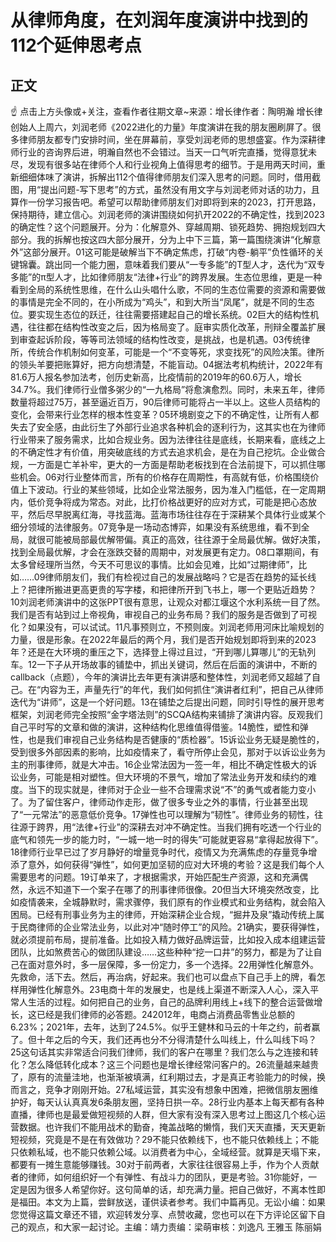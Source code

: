 # 从律师角度，在刘润年度演讲中找到的112个延伸思考点
## 正文
☝ 点击上方头像或+关注，查看作者往期文章~来源：增长律作者：陶明瀚 增长律创始人上周六，刘润老师《2022进化的力量》年度演讲在我的朋友圈刷屏了。很多律师朋友都专门安排时间，坐在屏幕前，享受刘润老师的思想盛宴。作为深耕律师行业的咨询界后进，明瀚自然也不会错过。当天一口气听完直播，觉得意犹未尽，发现有很多站在律师个人和行业视角上值得思考的细节。于是用两天时间，重新细细体味了演讲，拆解出112个值得律师朋友们深入思考的问题。同时，借用截图，用“提出问题-写下思考”的方式，虽然没有用文字与刘润老师对话的功力，且算作一份学习报告吧。希望可以帮助律师朋友们对即将到来的2023，打开思路，保持期待，建立信心。刘润老师的演讲围绕如何扒开2022的不确定性，找到2023的确定性？这个问题展开。分为：化解意外、穿越周期、锁死趋势、拥抱规划四大部分。我的拆解也按这四大部分展开，分为上中下三篇，第一篇围绕演讲“化解意外”这部分展开。01这可能是破解当下不确定焦虑，打破“内卷-躺平”负性循环的关键锦囊。跳出同一个能力圈，意味着我们要从“一专多能”的T型人才，迭代为“双专多能”的π型人才，比如律师朋友“法律+行业”的跨界发展。生态位思维，更是一种看到全局的系统性思维，在什么山头唱什么歌，不同的生态位需要的资源和需要做的事情是完全不同的，在小所成为“鸡头”，和到大所当“凤尾”，就是不同的生态位。要实现生态位的跃迁，往往需要搭建起自己的增长系统。02巨大的结构性机遇，往往都在结构性改变之后，因为格局变了。庭审实质化改革，刑辩全覆盖扩展到审查起诉阶段，等等司法领域的结构性改变，是挑战，也是机遇。03传统律所，传统合作机制如何变革，可能是一个“不变等死，求变找死”的风险决策。律所的领头羊要把账算好，把方向想清楚，不能盲动。04据法考机构统计，2022年有81.6万人报名参加法考，创历史新高，比疫情前的2019年的60.6万人，增长34.7%。我们律师行业僧多粥少的“一九格局”将愈演愈烈。同时，未来五年，律师数量将超过75万，甚至逼近百万，90后律师可能将占一半以上。这些人员结构的变化，会带来行业怎样的根本性变革？05环境剧变之下的不确定性，让所有人都失去了安全感，由此衍生了外部行业追求各种机会的逐利行为，这其实也在为律师行业带来了服务需求，比如合规业务。因为法律往往是底线，长期来看，底线之上的不确定性才有价值，用突破底线的方式去追求机会，是在为自己挖坑。企业做合规，一方面是亡羊补牢，更大的一方面是帮助老板找到在合法前提下，可以抓住哪些机会。06对行业整体而言，所有的价格存在周期性，有高就有低，价格围绕价值上下波动。行业的某些领域，比如企业常法服务，因为准入门槛低，在一定周期内，低价竞争将成为常态。对此，比打价格战更好的应对方式，可能是把心态放平，然后尽早脱离红海，寻找蓝海。蓝海市场往往存在于深耕某个具体行业或某个细分领域的法律服务。07竞争是一场动态博弈，如果没有系统思维，看不到全局，就很可能被局部最优解带偏。真正的高效，往往源于全局最优解。做好决策，找到全局最优解，才会在涨跌交替的周期中，对发展更有定力。08口罩期间，有太多曾经理所当然，今天不可思议的事情。比如会见难，比如“过期律师”，比如……09律师朋友们，我们有检视过自己的发展战略吗？它是否在趋势的延长线上？把律所搬进更高更贵的写字楼，和把律所开到飞书上，哪一个更贴近趋势？10刘润老师演讲中的这张PPT很有意思，让观众对都江堰这个水利系统一目了然。我们是否有站到过上帝视角，审视自己的业务布局？我们的服务是否做到了可视化？如果没有，可以试试。11凡事预则立，不预则废。刘润老师用河床比喻规划的力量，很是形象。在2022年最后的两个月，我们是否开始规划即将到来的2023年？还是在大环境的重压之下，选择登上得过且过，“开到哪儿算哪儿”的无轨列车。12一下子从开场故事的铺垫中，抓出关键词，然后在后面的演讲中，不断的callback（点题），今年的演讲比去年更有演讲感和整体性，刘润老师又超越了自己。在“内容为王，声量先行”的年代，我们如何抓住“演讲者红利”，把自己从律师迭代为“讲师”，这是一个好问题。13在铺垫之后提出问题，同时引导性的展开思考框架，刘润老师完全按照“金字塔法则”的SCQA结构来铺排了演讲内容。反观我们自己平时写的文章和做的演讲，这种结构化思维值得借鉴。14脆性，塑性和弹性，也是我们审视自己业务结构是否健康的“质检器”。15诉讼业务无疑是脆性的，受到很多外部因素的影响，比如疫情来了，看守所停止会见，那对于以诉讼业务为主的刑事律师，就是大冲击。16企业常法因为一签一年，相比不确定性极大的诉讼业务，可能是相对塑性。但大环境的不景气，增加了常法业务开发和续约的难度。当下的现实就是，律师对于企业一些不合理需求说“不”的勇气或者能力变小了。为了留住客户，律师动作走形，做了很多专业之外的事情，行业甚至出现了“一元常法”的恶意低价竞争。17弹性也可以理解为“韧性”。律师业务的韧性，往往源于跨界，用“法律+行业”的深耕去对冲不确定性。当我们拥有吃透一个行业的底气和领先一步的能力时，“一城一地一时的得失”可能就更容易“拿得起放得下”。18律师行业早已过了岁月静好的增量竞争时代，疫情又为充满焦虑的存量竞争增添了意外，如何获得“弹性”，如何更加坚韧的应对大环境的考验？这是我们每个人需要思考的问题。19订单来了，才根据需求，开始匹配生产资源，这和充满偶然，永远不知道下一个案子在哪了的刑事律师很像。20但当大环境突然改变，比如疫情袭来，全城静默时，需求骤停，我们原有的作业模式和业务结构，就会陷入困局。已经有刑事业务为主的律师，开始深耕企业合规，“掘井及泉”撬动传统上属于民商律师的企业常法业务，以此对冲“随时停工”的风险。21确实，要获得弹性，就必须提前布局，提前准备。比如投入精力做好品牌运营，比如投入成本组建运营团队，比如煞费苦心的做团队建设……这些种种“挖一口井”的努力，都是为了让自己在面对意外时，多一层保障，多一份定力，多一个选择。22用弹性化解意外。先救命，活下去。然后，再治病，好起来。我们也可以盘点下自己手上的牌，看怎样用弹性化解意外。23电商十年的发展史，也是线上渠道不断深入人心，深入平常人生活的过程。如何把自己的业务，自己的品牌利用线上+线下的整合运营做增长，这已经是我们律师的必答题。242012年，电商占消费品零售业总额的6.23%；2021年，去年，达到了24.5%。似乎王健林和马云的十年之约，前者赢了。但十年之后的今天，我们还再也分不分得清楚什么叫线上，什么叫线下吗？25这句话其实非常适合问我们律师，我们的客户在哪里？我们怎么与之连接和转化？怎么降低转化成本？这三个问题也是增长律经常问客户的。26流量越来越贵了，原有的流量洼地，也渐渐被填满，红利期过去，才是真正考验能力的时候，换而言之，竞争才刚刚开始。27私域运营，其实没有想象中困难，把微信朋友圈维护好，每天认认真真发6条朋友圈，坚持日拱一卒。28行业内基本上每天都有各种直播，律师也是最爱做短视频的人群，但大家有没有深入思考过上图这几个核心运营数据。也许我们不能用战术的勤奋，掩盖战略的懒惰，我们天天直播，天天更新短视频，究竟是不是在有效做功？29不能只依赖线下，也不能只依赖线上；不能只依赖私域，也不能只依赖公域。以消费者为中心，全域经营。就算是天塌下来，都要有一摊生意能够赚钱。30对于前两者，大家往往很容易上手，作为个人贡献者的律师，如何组织好一个有弹性、有战斗力的团队，更是考验。31你能好，一定是因为很多人希望你好。这句简单的话，却充满力量。把自己做好，不离本性即是福田。本文为上篇，尝鲜放送，谨供读者参考。我们中篇再见。无讼小编：如果您觉得这篇文章还不错，欢迎转发分享、点赞收藏，您也可以在下方评论区留下自己的观点，和大家一起讨论。主编：靖力责编：梁萌审核：刘逸凡 王雅玉 陈丽娟